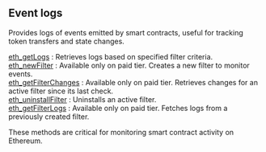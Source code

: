
<Meta
  title="Ethereum event logs info | dRPC"
/>

## Event logs

Provides logs of events emitted by smart contracts, useful for tracking token transfers and state changes.

[eth_getLogs](/ethereum-api/eventlogs/eth_getLogs) : Retrieves logs based on specified filter criteria.  \
[eth_newFilter](/ethereum-api/eventlogs/eth_newFilter) : Available only on paid tier. Creates a new filter to monitor events.  \
[eth_getFilterChanges](/ethereum-api/eventlogs/eth_getFilterChanges) : Available only on paid tier. Retrieves changes for an active filter since its last check.  \
[eth_uninstallFilter](/ethereum-api/eventlogs/eth_uninstallFilter) : Uninstalls an active filter.  \
[eth_getFilterLogs](/ethereum-api/eventlogs/eth_getFilterLogs) : Available only on paid tier. Fetches logs from a previously created filter.

These methods are critical for monitoring smart contract activity on Ethereum.

<Space h={16} />
<GetStarted />